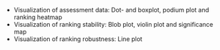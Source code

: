 * Visualization of assessment data: Dot- and boxplot, podium plot and ranking heatmap
* Visualization of ranking stability: Blob plot, violin plot and significance map
* Visualization of ranking robustness: Line plot